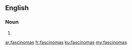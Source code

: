 ==English==

===Noun===
{{head|en}}

# {{plural of|fascinoma}}

[[ar:fascinomas]]
[[fr:fascinomas]]
[[ku:fascinomas]]
[[my:fascinomas]]